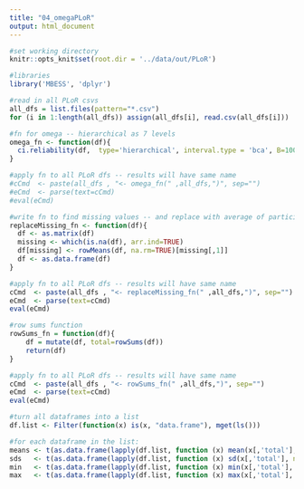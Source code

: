 ```yaml
---
title: "04_omegaPLoR"
output: html_document
---
```


```r

#set working directory
knitr::opts_knit$set(root.dir = '../data/out/PLoR')

```

```r

#libraries
library('MBESS', 'dplyr')

#read in all PLoR csvs
all_dfs = list.files(pattern="*.csv")
for (i in 1:length(all_dfs)) assign(all_dfs[i], read.csv(all_dfs[i]))

#fn for omega -- hierarchical as 7 levels
omega_fn <- function(df){
  ci.reliability(df,  type='hierarchical', interval.type = 'bca', B=1000, conf.level=.95 )
}

#apply fn to all PLoR dfs -- results will have same name
#cCmd  <- paste(all_dfs , "<- omega_fn(" ,all_dfs,")", sep="")
#eCmd  <- parse(text=cCmd)
#eval(eCmd)

```

```r

#write fn to find missing values -- and replace with average of participant's scores  score
replaceMissing_fn <- function(df){
  df <- as.matrix(df)
  missing <- which(is.na(df), arr.ind=TRUE)
  df[missing] <- rowMeans(df, na.rm=TRUE)[missing[,1]]
  df <- as.data.frame(df)
}

#apply fn to all PLoR dfs -- results will have same name
cCmd  <- paste(all_dfs , "<- replaceMissing_fn(" ,all_dfs,")", sep="")
eCmd  <- parse(text=cCmd)
eval(eCmd)

#row sums function
rowSums_fn = function(df){
    df = mutate(df, total=rowSums(df))
    return(df)
}

#apply fn to all PLoR dfs -- results will have same name
cCmd  <- paste(all_dfs , "<- rowSums_fn(" ,all_dfs,")", sep="")
eCmd  <- parse(text=cCmd)
eval(eCmd)

#turn all dataframes into a list
df.list <- Filter(function(x) is(x, "data.frame"), mget(ls()))

#for each dataframe in the list:
means <- t(as.data.frame(lapply(df.list, function (x) mean(x[,'total'], na.rm= TRUE)))) 
sds   <- t(as.data.frame(lapply(df.list, function (x) sd(x[,'total'], na.rm= TRUE))))
min   <- t(as.data.frame(lapply(df.list, function (x) min(x[,'total'], na.rm= TRUE))))
max   <- t(as.data.frame(lapply(df.list, function (x) max(x[,'total'], na.rm= TRUE))))

```

